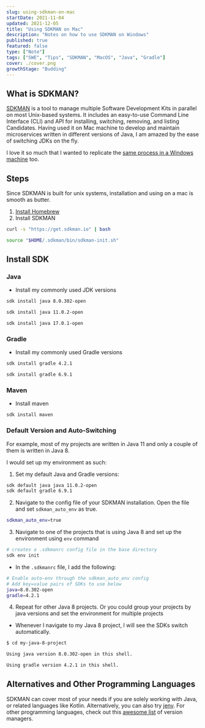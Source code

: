 ```yaml
---
slug: using-sdkman-on-mac
startDate: 2021-11-04
updated: 2021-12-05
title: "Using SDKMAN on Mac"
description: "Notes on how to use SDKMAN on Windows"
published: true
featured: false
type: ["Note"]
tags: ["SWE", "Tips", "SDKMAN", "MacOS", "Java", "Gradle"]
cover: ./cover.png
growthStage: "Budding"
---
```


<BasicImage
  src="https://res.cloudinary.com/wtkw/image/upload/v1636369619/waltertengcom/garden/using-sdkman-on-mac/cover_lhe8kn.png"
  alt="cover"
/>

## What is SDKMAN?

[SDKMAN](https://sdkman.io/) is a tool to manage multiple Software Development Kits in parallel on most Unix-based systems. It includes an easy-to-use Command Line Interface (CLI) and API for installing, switching, removing, and listing Candidates. Having used it on Mac machine to develop and maintain microservices written in different versions of Java, I am amazed by the ease of switching JDKs on the fly.

I love it so much that I wanted to replicate the [same process in a Windows machine](/garden/using-sdkman-on-windows) too.

## Steps

Since SDKMAN is built for unix systems, installation and using on a mac is smooth as butter.

1. [Install Homebrew](https://docs.brew.sh/Homebrew-on-Linux#install)
2. Install SDKMAN

```bash
curl -s "https://get.sdkman.io" | bash

source "$HOME/.sdkman/bin/sdkman-init.sh"
```

## Install SDK

### Java

- Install my commonly used JDK versions

```bash
sdk install java 8.0.302-open

sdk install java 11.0.2-open

sdk install java 17.0.1-open
```

### Gradle

- Install my commonly used Gradle versions

```bash
sdk install gradle 4.2.1

sdk install gradle 6.9.1
```

### Maven

- Install maven

```bash
sdk install maven
```

### Default Version and Auto-Switching

For example, most of my projects are written in Java 11 and only a couple of them is written in Java 8.

I would set up my environment as such:

1. Set my default Java and Gradle versions:

```bash
sdk default java java 11.0.2-open
sdk default gradle 6.9.1
```

2. Navigate to the config file of your SDKMAN installation. Open the file and set `sdkman_auto_env` as true.

```bash
sdkman_auto_env=true
```

3. Navigate to one of the projects that is using Java 8 and set up the environment using `env` command

```bash
# creates a .sdkmanrc config file in the base directory
sdk env init
```

- In the `.sdkmanrc` file, I add the following:

```bash
# Enable auto-env through the sdkman_auto_env config
# Add key=value pairs of SDKs to use below
java=8.0.302-open
gradle=4.2.1
```

4. Repeat for other Java 8 projects. Or you could group your projects by java versions and set the environment for multiple projects

- Whenever I navigate to my Java 8 project, I will see the SDKs switch automatically.

```bash
$ cd my-java-8-project

Using java version 8.0.302-open in this shell.

Using gradle version 4.2.1 in this shell.
```

## Alternatives and Other Programming Languages

SDKMAN can cover most of your needs if you are solely working with Java, or related languages like Kotlin. Alternatively, you can also try [jenv](https://github.com/jenv/jenv). For other programming languages, check out this [awesome list](https://github.com/bernardoduarte/awesome-version-managers) of version managers.
